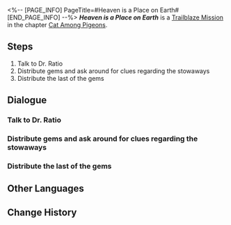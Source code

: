 <%-- [PAGE_INFO]
PageTitle=#Heaven is a Place on Earth#
[END_PAGE_INFO] --%>
{{Stub|Dialogue.}}
{{Mission Infobox
|id            = 1031401
|title         = 
|image         = Mission Heaven is a Place on Earth.png{{subst:void|<!--$UPLOAD:<<SpriteOutput/Chronicle/1031401.png>-<Mission Heaven is a Place on Earth.png>-<Fate's Atlas Images>>-->}}
|type          = Trailblaze
|event_name    = 
|chapter       = Cat Among Pigeons
|requirements  = [[Trailblaze Mission]] ''[[When the Sacred Ginmill Closes]]'' completed
|summary       = Aventurine scattered the gems, and finally &mdash; just as he hoped &mdash; got the Masked Fool, Sparkle to take the bait. After repeatedly confirming a certain key clue with Sparkle, Aventurine, self-assured of his imminent success, made his way to Clock Studios Theme Park...
|characters    = Barrle; Bocchi; Chabro; Larose; Trailblazer; Uma; Woolsey
|startLocation = [[Penacony]] - [[Golden Hour]]
|world         = Penacony
|area          = Golden Hour
|prev          = When the Sacred Ginmill Closes
|next          = Why Do the Heathen Rage?
|rewards       = Trailblaze EXP*600; Stellar Jade*80; Traveler's Guide*6; Lost Crystal*6; Clock Credits*300; "The Midnight Special"*1 { text = "The Midnight Special" }; Credit*90,000
}}
'''''Heaven is a Place on Earth''''' is a [[Trailblaze Mission]] in the chapter [[Cat Among Pigeons]].

==Steps==
# Talk to Dr. Ratio
# Distribute gems and ask around for clues regarding the stowaways
# Distribute the last of the gems

<!--
==Gameplay Notes==

--><!--
==Trial Character==

-->
==Dialogue==
{{Stub Dialogue}}

===Talk to Dr. Ratio{{subst:void|<!--103140101-->}}===
{{Mission Description|type=trailblaze|location=Golden Hour|Through a sneaky magic trick, you get your hands on the gift money and your cornerstone, the Aventurine. Things get ugly, but your plan is still being executed at a timely pace. Not even the impending death can stop you.<br />Distribute the gift money to the pedestrians to exchange for the intel you need.}}
{{Dialogue Start}}
:{{tx}}
{{Dialogue End}}

===Distribute gems and ask around for clues regarding the stowaways{{subst:void|<!--103140102-->}}===
{{Dialogue Start}}
:{{tx}}
{{Dialogue End}}

===Distribute the last of the gems{{subst:void|<!--103140111-->}}===
{{Mission Description|type=trailblaze|location=Golden Hour|update|You are about to run out of money, and the ringing in your ears is getting louder. It does not bode well, and you need to hurry up.}}
{{Dialogue Start}}
:{{tx}}
{{Dialogue End}}

==Other Languages==
{{Other Languages
|en   = Heaven is a Place on Earth
|zhs  = 人间天堂
|zht  = 人間天堂
|ja   = この世の楽園
|ko   = 지상 낙원
|es   = Paraíso terrenal
|fr   = Paradis terrestre
|ru   = По эту сторону рая
|th   = สรวงสวรรค์ในแดนดิน
|vi   = Thiên Đường Nhân Gian
|de   = Paradies auf Erden
|id   = Surga Dunia
|pt   = O Paraíso é Um Lugar na Terra
}}

==Change History==
{{Change History|2.1}}
